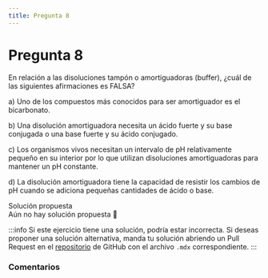 ```yaml
---
title: Pregunta 8
---
```



# Pregunta 8

<div className="exercise">
En relación a las disoluciones tampón o amortiguadoras (buffer), ¿cuál de las siguientes afirmaciones es FALSA?

a) Uno de los compuestos más conocidos para ser amortiguador es el bicarbonato.

b) Una disolución amortiguadora necesita un ácido fuerte y su base conjugada o una base fuerte y su ácido conjugado.

c) Los organismos vivos necesitan un intervalo de pH relativamente pequeño en su interior por lo que utilizan disoluciones amortiguadoras para mantener un pH constante.

d) La disolución amortiguadora tiene la capacidad de resistir los cambios de pH cuando se adiciona pequeñas cantidades de ácido o base.
</div>

<MDXDetails>
<summary>Solución propuesta</summary>

<div className="exercise">
Aún no hay solución propuesta 🥲
</div>

:::info
Si este ejercicio tiene una solución, podría estar incorrecta. Si deseas proponer una solución alternativa, manda tu solución abriendo
un Pull Request en el [repositorio](https://github.com/crow-rojas/apuntes-fundamentals/pulls) de GitHub con el archivo
`.mdx` correspondiente.
:::

</MDXDetails>

### Comentarios

<Disqus
  url="https://crow-rojas.github.io/apuntes-fundamentals/docs/science/chemistry/exercises/2018-1/p08"
  identifier="docs/science/chemistry/exercises/2018-1/p08"
  title="2018-1 Quimica - Pregunta 08"
/>
